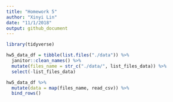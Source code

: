 ```yaml
---
title: "Homework 5"
author: "Xinyi Lin"
date: "11/1/2018"
output: github_document
---
```


```r
library(tidyverse)
```

```r
hw5_data_df = tibble(list.files("./data")) %>% 
  janitor::clean_names() %>% 
  mutate(files_name = str_c("./data/", list_files_data)) %>% 
  select(-list_files_data)
```

```r
hw5_data_df %>% 
  mutate(data = map(files_name, read_csv)) %>% 
  bind_rows()
```













